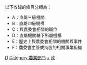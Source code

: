 {{Commons category}}
{{Category main}}

以下收錄的條目分類為：
*A：直屬三級機關
*B：直屬四級機構
*C：與農委會相關的職位
*D：直屬機關轄下所屬機構
*E：歷史上與農委會相關的機關與事件
*F：農委會主管或持股的相關事業組織

[[Category:中華民國中央行政機關|D]]
[[Category:農業部門|Category:農業部門]]
[[Category:台灣農業組織|+]]
[[Category:委員會_(中華民國中央政府)|政]]